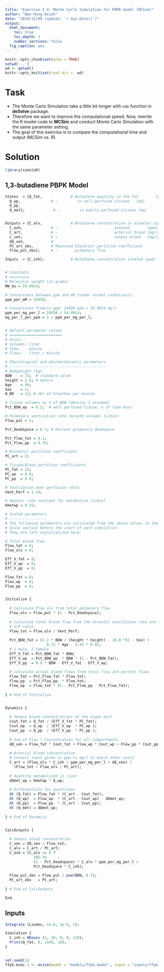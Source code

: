 ```yaml
---
title: "Exercise 2.4: Monte Carlo Simulation for PBPK model (MCSim)"
author: "Nan-Hung Hsieh"
date: "2019/12/09 (update: `r Sys.Date()`)"
output: 
  html_document:
    toc: true
    toc_depth: 3
    number_sections: false
  fig_caption: yes  
---
```


```r
knitr::opts_chunk$set(echo = TRUE)
setwd('..')
wd <- getwd()
knitr::opts_knit$set(root.dir =  wd)
```

# Task 

- The Monte Carlo Simulation take a little bit longer with `ode` function in **deSolve** package. 
- Therefore we want to improve the computational speed. Now, rewrite the R model code to **MCSim** and conduct Monte Carlo Simulation with the same parameter setting. 
- The goal of this exercise is to compare the computational time and output (MCSim vs. R).

# Solution

```r
library(simuloR)
```


## 1,3-butadiene PBPK Model

```r
States  = {Q_fat,             # Butadiene quantity in the fat        (mg)
  Q_wp,              # ~         in well-perfused tissues   (mg)
  Q_pp,
  Q_met};             # ~         in poorly-perfused tissues (mg)


Outputs = {C_alv,             # Butadiene concentration in alveolar air   (mg/l)
  C_exh,             # ~                          exhaled        (ppm)
  C_art,             # ~                          arterial blood (mg/l)
  C_ven,             # ~                          venous blood   (mg/l)
  dQ_ven,            # 
  PC_art_obs,        # Measured blood/air partition coefficient
  Flow_pul_obs};     # ~        pulmonary flow

Inputs  = {C_inh};            # Butadiene concentration inhaled (ppm)


# Constants
# =========
# Molecular weight (in grams)
MW_bu = 54.0914;

# Conversions between ppm and mM (under normal conditions):
ppm_per_mM = 24450;

# Conversions from/to ppm: 24450 ppm = 54.0914 mg/l
ppm_per_mg_per_l = 24450 / 54.0914;
mg_per_l_per_ppm = 1 / ppm_per_mg_per_l;


# Default parameter values
# ========================
# Units:
# Volumes: liter
# Time:    minute
# Flows:   liter / minute

# Physiological and pharmacokinetic parameters
# --------------------------------------------
# Bodyweight (kg)
BDW    = 73;  # standard value
height = 1.6; # meters
Age    = 40;
Sex    = 1;
N_BR   = 12; # nbr of breathes per minute

# Tissue volumes as % of BDW (density 1 assumed)
Pct_BDW_wp  = 0.2;  # well perfused tissue, % of lean mass

# Pulmonary ventilation rate (minute volume) (L/min)
Flow_pul = 5;

Pct_Deadspace = 0.7; # Percent pulmonary deadspace

Pct_Flow_fat = 0.1;
Pct_Flow_pp  = 0.35;

# Blood/air partition coefficient
PC_art = 2;

# Tissue/blood partition coefficients
PC_fat = 22;
PC_wp  = 0.8;
PC_pp  = 0.8;

# Ventilation over perfusion ratio
Vent_Perf = 1.14;

# Hepatic rate constant for metabolism (1/min)
Kmetwp = 0.25;

# Scaled parameters
# -----------------
# The following parameters are calculated from the above values in the
# Scale section before the start of each simulation.
# They are left uninitialized here.

# Total blood flow
Flow_tot = 0;
Flow_alv = 0;

Eff_V_fat = 0;
Eff_V_wp  = 0;
Eff_V_pp  = 0;

Flow_fat = 0;
Flow_wp  = 0;
Flow_pp  = 0;


Initialize {
  
  # Calculate Flow_alv from total pulmonary flow
  Flow_alv = Flow_pul * (1 - Pct_Deadspace);
  
  # Calculate total blood flow from the alveolar ventilation rate and the
  # V/P ratio.
  Flow_tot = Flow_alv / Vent_Perf;
  
  Pct_BDW_fat = (1.2 * BDW / (height * height) - 10.8 *(2 - Sex) + 
                   0.23 * Age - 5.4) * 0.01;
  # 1 male, 2 female
  Eff_V_fat = Pct_BDW_fat * BDW;
  Eff_V_wp  = Pct_BDW_wp  * BDW * (1 - Pct_BDW_fat);
  Eff_V_pp  = 0.9 * BDW - Eff_V_fat - Eff_V_wp;
  
  # Calculate actual blood flows from total flow and percent flows
  Flow_fat = Pct_Flow_fat * Flow_tot;
  Flow_pp  = Pct_Flow_pp  * Flow_tot;
  Flow_wp  = Flow_tot * (1 - Pct_Flow_pp - Pct_Flow_fat);
  
} # end of Initialize


Dynamics {
  
  # Venous blood concentrations at the organ exit
  Cout_fat = Q_fat / (Eff_V_fat * PC_fat);
  Cout_wp  = Q_wp  / (Eff_V_wp  * PC_wp );
  Cout_pp  = Q_pp  / (Eff_V_pp  * PC_pp );
  
  # Sum of Flow * Concentration for all compartments
  dQ_ven = Flow_fat * Cout_fat + Flow_wp * Cout_wp + Flow_pp * Cout_pp;
  
  # Arterial blood concentration
  # Convert input given in ppm to mg/l to match other units
  C_art = (Flow_alv * C_inh / ppm_per_mg_per_l + dQ_ven) /
    (Flow_tot + Flow_alv / PC_art);
  
  # Quantity metabolized in liver
  dQmet_wp = Kmetwp * Q_wp;
  
  # Differentials for quantities
  dt (Q_fat) = Flow_fat * (C_art - Cout_fat);
  dt (Q_wp)  = Flow_wp  * (C_art - Cout_wp) - dQmet_wp;
  dt (Q_pp)  = Flow_pp  * (C_art - Cout_pp);
  dt (Q_met) = dQmet_wp;
  
} # End of Dynamics


CalcOutputs {
  
  # Venous blood concentration
  C_ven = dQ_ven / Flow_tot; 
  C_alv = C_art / PC_art;
  C_exh = (C_alv <= 0 ?
             10E-30     :
             (1 - Pct_Deadspace) * C_alv * ppm_per_mg_per_l + 
             Pct_Deadspace * C_inh);
  
  Flow_pul_obs = Flow_pul / pow(BDW, 0.7);
  PC_art_obs   = PC_art;
  
} # End of CalcOutputs

End.

```

## Inputs

```r
Integrate (Lsodes, 1e-6, 1e-6, 1);

Simulation {
  C_inh = NDoses (2, 10, 0, 0, 120);
  Print(Q_fat, 0, 1440, 10);  
}
```

##

```r
set.seed(1)
ffpk.mcmc.1 <- mcsim(model = "models/ffpk.model", input = "inputs/ffpk.mcmc.in")
```
